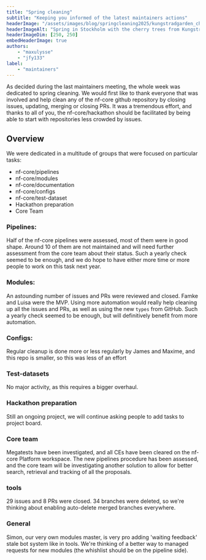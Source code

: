 ```yaml
---
title: "Spring cleaning"
subtitle: "Keeping you informed of the latest maintainers actions"
headerImage: "/assets/images/blog/springcleaning2025/kungstradgarden_cherry_tree.jpg"
headerImageAlt: "Spring in Stockholm with the cherry trees from Kungsträdgården - Picture by @maxulysse 2021-04-27"
headerImageDim: [250, 250]
embedHeaderImage: true
authors:
    - "maxulysse"
    - "jfy133"
label:
    - "maintainers"
---
```



As decided during the last maintainers meeting, the whole week was dedicated to spring cleaning.
We would first like to thank everyone that was involved and help clean any of the nf-core github repository by closing issues, updating, merging or closing PRs.
It was a tremendous effort, and thanks to all of you, the nf-core/hackathon should be facilitated by being able to start with repositories less crowded by issues.

## Overview

We were dedicated in a multitude of groups that were focused on particular tasks:

- nf-core/pipelines
- nf-core/modules
- nf-core/documentation
- nf-core/configs
- nf-core/test-dataset
- Hackathon preparation
- Core Team

### Pipelines:

Half of the nf-core pipelines were assessed, most of them were in good shape.
Around 10 of them are not maintained and will need further assessment from the core team about their status.
Such a yearly check seemed to be enough, and we do hope to have either more time or more people to work on this task next year.

### Modules:

An astounding number of issues and PRs were reviewed and closed.
Famke and Luisa were the MVP.
Using more automation would really help cleaning up all the issues and PRs, as well as using the new `types` from GitHub.
Such a yearly check seemed to be enough, but will definitively benefit from more automation.

### Configs:

Regular cleanup is done more or less regularly by James and Maxime, and this repo is smaller, so this was less of an effort

### Test-datasets

No major activity, as this requires a bigger overhaul.

### Hackathon preparation

Still an ongoing project, we will continue asking people to add tasks to project board.

### Core team

Megatests have been investigated, and all CEs have been cleared on the nf-core Platform workspace.
The new pipelines procedure has been assessed, and the core team will be investigating another solution to allow for better search, retrieval and tracking of all the proposals.

### tools

29 issues and 8 PRs were closed.
34 branches were deleted, so we're thinking about enabling auto-delete merged branches everywhere.

### General

Simon, our very own modules master, is very pro adding 'waiting feedback' stale bot system like in tools.
We're thinking of a better way to managed requests for new modules (the whishlist should be on the pipeline side).
